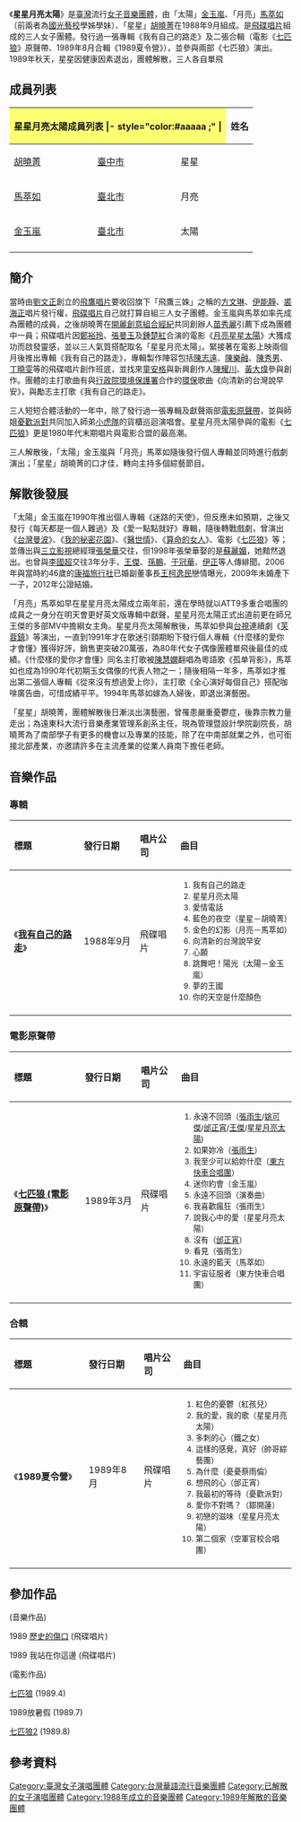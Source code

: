 {{多個問題|
{{Unreferenced|time=2021-05-23T06:21:36+00:00}}
{{notability unreferenced|time=2020-12-01}}
{{tone|time=2020-12-01}}
}}
{{藝人
| 姓名 = 星星月亮太陽
| 類型 = 組合
| 圖片 = 
| 圖片尺寸 = 
| 圖片簡介 = 
| 原名 = 
| 外文名 =
| 外文 = 
| 羅馬拼音 = 
| 英文名 = 
| 綽號 =
| 其他藝名 =
| 國籍 = {{ROC}}
| 音樂類型 =  [[流行音樂|流行音樂]]
| 演奏樂器 = 
| 出身地 = {{TWN}}
| 出道作 = 《'''我有自己的路走'''》
| 出道日期 = 1988年
| 代表作 = 《向清新的台灣說早安》、《我有自己的路走》
| 活躍年代 = 1988年─1989年
| 唱片公司 = [[飛碟唱片|飛碟唱片]]
| 經紀公司 = [[飛碟唱片|飛碟唱片]]
| 網站 = 
| awards = 
| IMDb = 
| 過往成員 = [[金玉嵐|金玉嵐]]<br/>[[馬萃如|馬萃如]]<br/>[[胡曉菁|胡曉菁]]
}} 
《'''星星月亮太陽'''》是[[臺灣|臺灣]]流行[[女子音樂團體|女子音樂團體]]，由「太陽」[[金玉嵐|金玉嵐]]、「月亮」[[馬萃如|馬萃如]]（前兩者為[[國光藝校|國光藝校]]學姊學妹）、「星星」[[胡曉菁|胡曉菁]]在1988年9月組成。是[[飛碟唱片|飛碟唱片]]組成的三人女子團體。發行過一張專輯《我有自己的路走》及二張合輯（電影《[[七匹狼_(電影)|七匹狼]]》原聲帶、1989年8月合輯《1989夏令營》），並參與兩部《七匹狼》演出。1989年秋天，星星因健康因素退出，團體解散，三人各自單飛

==成員列表==
{| class="wikitable"
|- style="background:#ccc; text-align:center;"
! colspan="5" style="background: #FDFF73;"|星星月亮太陽成員列表
|- style="color:#aaaaa ;" |
! 姓名
! 出生日期
! 出生地
! 國籍
! 暱稱
|- 
|  [[胡曉菁|胡曉菁]]
| {{birth_date_and_age|1967|5|27}}
| [[臺中市|臺中市]]
| rowspan = "3"|{{ROC}}
| 星星
|-
|  [[馬萃如|馬萃如]]
| {{birth_date_and_age|1967|7|29}}
| [[臺北市|臺北市]]
| 月亮
|-
|   [[金玉嵐|金玉嵐]] 
| {{birth_date_and_age|1969|10|7}}
| [[臺北市|臺北市]]
| 太陽
|-
|}

==簡介==
當時由[[劉文正|劉文正]]創立的[[飛鷹唱片|飛鷹唱片]]要收回旗下「飛鷹三姝」之稱的[[方文琳|方文琳]]、[[伊能靜|伊能靜]]、[[裘海正|裘海正]]唱片發行權，[[飛碟唱片|飛碟唱片]]自己就打算自組三人女子團體。金玉嵐與馬萃如率先成為團體的成員，之後胡曉菁在[[開麗娛樂經紀|開麗創意組合經紀]]共同創辦人[[苗秀麗|苗秀麗]]引薦下成為團體中一員；飛碟唱片因[[鄭裕玲|鄭裕玲]]、[[張曼玉|張曼玉]]及[[鍾楚紅|鍾楚紅]]合演的電影《[[月亮星星太陽|月亮星星太陽]]》大獲成功而啟發靈感，並以三人氣質搭配取名「星星月亮太陽」。緊接著在電影上映兩個月後推出專輯《我有自己的路走》，專輯製作陣容包括[[陳志遠|陳志遠]]、[[陳樂融|陳樂融]]、[[陳秀男|陳秀男]]、[[丁曉雯|丁曉雯]]等的飛碟唱片創作班底，並找來[[童安格|童安格]]與新興創作人[[陳耀川|陳耀川]]、[[黃大煒|黃大煒]]參與創作。團體的主打歌曲有與[[行政院環境保護署|行政院環境保護署]]合作的[[環保|環保]]歌曲《向清新的台灣說早安》，與勵志主打歌《我有自己的路走》。

三人短短合體活動的一年中，除了發行過一張專輯及獻聲兩部[[電影原聲帶|電影原聲帶]]，並與師姐[[憂歡派對|憂歡派對]]共同加入師弟[[小虎隊|小虎隊]]的貨櫃巡迴演唱會。星星月亮太陽參與的電影《[[七匹狼|七匹狼]]》更是1980年代末期唱片與電影合盟的最高潮。

三人解散後，「太陽」金玉嵐與「月亮」馬萃如隨後發行個人專輯並同時進行戲劇演出；「星星」胡曉菁的口才佳，轉向主持多個綜藝節目。

==解散後發展==
「太陽」金玉嵐在1990年推出個人專輯《迷路的天使》，但反應未如預期，之後又發行《每天都是一個人難過》及《愛一點點就好》專輯，隨後轉戰戲劇，曾演出《[[台灣曼波|台灣曼波]]》、《[[我的秘密花園|我的秘密花園]]》、《[[醫世情|醫世情]]》、《[[算命的女人|算命的女人]]》、電影《[[七匹狼|七匹狼]]》等；並傳出與[[三立影視|三立影視]]總經理[[張榮華|張榮華]]交往，但1998年張榮華娶的是[[蘇麗媚|蘇麗媚]]，她黯然退出。也曾與[[李國超|李國超]]交往3年分手、[[王傑_(歌手)|王傑]]、[[孫鵬|孫鵬]]、[[于冠華|于冠華]]、[[伊正|伊正]]等人傳緋聞。2006年與當時約46歲的[[康福旅行社|康福旅行社]]已婚副董事長[[王柯逸民|王柯逸民]]戀情曝光，2009年未婚產下一子，2012年公證結婚。

「月亮」馬萃如早在星星月亮太陽成立兩年前，還在學時就以ATT9多重合唱團的成員之一身分在明天會更好英文版專輯中獻聲，星星月亮太陽正式出道前更在師兄王傑的多部MV中擔綱女主角。星星月亮太陽解散後，馬萃如參與[[台視|台視]]連續劇《[[芙蓉鎮_(電視劇)|芙蓉鎮]]》等演出，一直到1991年才在歌迷引頸期盼下發行個人專輯《什麼樣的愛你才會懂》獲得好評，銷售更突破20萬張，為80年代女子偶像團體單飛後最佳的成績。《什麼樣的愛你才會懂》同名主打歌被[[陳慧嫻|陳慧嫻]]翻唱為粵語歌《孤单背影》，馬萃如也成為1990年代初期玉女偶像的代表人物之一；隨後相隔一年多，馬萃如才推出第二張個人專輯《從來沒有想過愛上你》，主打歌《全心演好每個自己》搭配咖啡廣告曲，可惜成績平平。1994年馬萃如嫁為人婦後，即退出演藝圈。

「星星」胡曉菁，團體解散後日漸淡出演藝圈，曾罹患嚴重憂鬱症，後靠宗教力量走出；為遠東科大流行音樂產業管理系創系主任，現為管理暨設計學院副院長，胡曉菁為了南部學子有更多的機會以及專業的技能，除了在中南部就業之外，也可銜接北部產業，亦邀請許多在主流產業的從業人員南下擔任老師。

==音樂作品==
===專輯===
{| class="wikitable"
!align="left" width="180px"| 標題
!align="left" width="120px"| 發行日期
!align="left" width="90px"| 唱片公司
!align="left" width="310px"| 曲目
|-
|align="left"| 《'''[[我有自己的路走|我有自己的路走]]'''》 
|align="left"| 1988年9月
|align="left"| 飛碟唱片 
|align="left" style="font-size: 85%;"|
# 我有自己的路走
# 星星月亮太陽
# 愛情電話
# 藍色的夜空（星星－胡曉菁）
# 金色的幻影（月亮－馬萃如）
# 向清新的台灣說早安
# 心願
# 跳舞吧！陽光（太陽－金玉嵐）
# 夢的王國
# 你的天空是什麼顏色
|-
|}

===電影原聲帶===
{| class="wikitable"
!align="left" width="180px"| 標題
!align="left" width="120px"| 發行日期
!align="left" width="90px"| 唱片公司
!align="left" width="310px"| 曲目
|-
|align="left"| 《'''[[七匹狼_(電影原聲帶)|七匹狼 (電影原聲帶)]]'''》 
|align="left"| 1989年3月
|align="left"| 飛碟唱片 
|align="left" style="font-size: 85%;"|
#永遠不回頭（[[張雨生|張雨生]]/[[姚可傑|姚可傑]]/[[邰正宵|邰正宵]]/[[王傑_(歌手)|王傑]]/[[星星月亮太陽_(組合)|星星月亮太陽]])
#如果妳冷（[[張雨生|張雨生]]）
#我至少可以給妳什麼（[[東方快車合唱團|東方快車合唱團]]）
#迷你約會（金玉嵐）
#永遠不回頭（演奏曲）
#我喜歡瘋狂（張雨生）
#說我心中的愛（星星月亮太陽）
#沒有（[[邰正宵|邰正宵]]）
#看見（張雨生）
#永遠的藍天（馬萃如）
#宇宙征服者（東方快車合唱團）
|-
|}

===合輯===
{| class="wikitable"
!align="left" width="180px"| 標題
!align="left" width="120px"| 發行日期
!align="left" width="90px"| 唱片公司
!align="left" width="310px"| 曲目
|-
|align="left"| 《'''1989夏令營'''》 
|align="left"| 1989年8月
|align="left"| 飛碟唱片 
|align="left" style="font-size: 85%;"|
#紅色的憂鬱（紅孩兒）
#我的愛，我的歌（星星月亮太陽）
#多刺的心（鐵之女）
#這樣的感覺，真好（帥哥綜藝團）
#為什麼（憂憂蔡雨倫）
#想飛的心（邰正宵）
#我最初的等待（憂歡派對）
#愛你不對嗎？（鄒開蓮）
#初戀的滋味（星星月亮太陽）
#第二個家（空軍官校合唱團）
|-
|}
==參加作品==
(音樂作品)

1989 [[历史的伤口|歷史的傷口]] (飛碟唱片)

1989 我站在你這邊 (飛碟唱片)

(電影作品)

[[七匹狼_(電影)|七匹狼]] (1989.4)

1989放暑假 (1989.7)

[[七匹狼2|七匹狼2]] (1989.8)
==參考資料==
{{Reflist}}

[[Category:臺灣女子演唱團體|Category:臺灣女子演唱團體]]
[[Category:台灣華語流行音樂團體|Category:台灣華語流行音樂團體]]
[[Category:已解散的女子演唱團體|Category:已解散的女子演唱團體]]
[[Category:1988年成立的音樂團體|Category:1988年成立的音樂團體]]
[[Category:1989年解散的音樂團體|Category:1989年解散的音樂團體]]